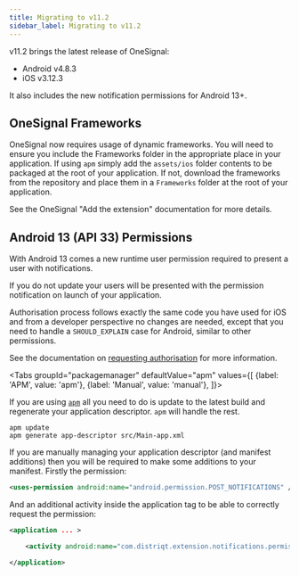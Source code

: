 ```yaml
---
title: Migrating to v11.2
sidebar_label: Migrating to v11.2
---
```




v11.2 brings the latest release of OneSignal:

- Android v4.8.3
- iOS v3.12.3

It also includes the new notification permissions for Android 13+.


## OneSignal Frameworks

OneSignal now requires usage of dynamic frameworks. You will need to ensure you include the Frameworks folder in the appropriate place in your application. If using `apm` simply add the `assets/ios` folder contents to be packaged at the root of your application. If not, download the frameworks from the repository and place them in a `Frameworks` folder at the root of your application. 

See the OneSignal "Add the extension" documentation for more details.



## Android 13 (API 33) Permissions

With Android 13 comes a new runtime user permission required to present a user with notifications. 

If you do not update your users will be presented with the permission notification on launch of your application. 

Authorisation process follows exactly the same code you have used for iOS and from a developer perspective no changes are needed, except that you need to handle a `SHOULD_EXPLAIN` case for Android, similar to other permissions.

See the documentation on [requesting authorisation](request-authorisation.md) for more information.


<Tabs
  groupId="packagemanager"
  defaultValue="apm"
  values={[
    {label: 'APM', value: 'apm'},
    {label: 'Manual', value: 'manual'},
  ]}>

  <TabItem value="apm" >

If you are using [`apm`](https://github.com/airsdk/apm) all you need to do is update to the latest build and regenerate your application descriptor. `apm` will handle the rest.

```
apm update 
apm generate app-descriptor src/Main-app.xml
```

  </TabItem>
  <TabItem value="manual" >

If you are manually managing your application descriptor (and manifest additions) then you will be required to make some additions to your manifest. Firstly the permission:

```xml
<uses-permission android:name="android.permission.POST_NOTIFICATIONS" />
```

And an additional activity inside the application tag to be able to correctly request the permission:

```xml
<application ... >

    <activity android:name="com.distriqt.extension.notifications.permissions.AuthorisationActivity" android:theme="@android:style/Theme.Translucent.NoTitleBar" android:exported="false" />

</application>
```


  </TabItem>
  
</Tabs>







